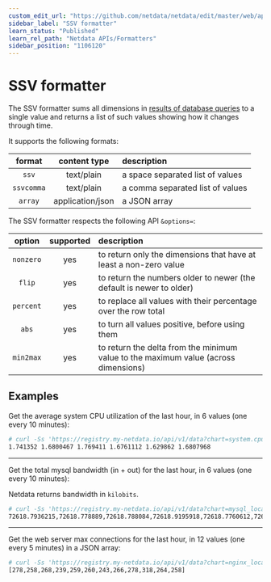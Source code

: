 ```yaml
---
custom_edit_url: "https://github.com/netdata/netdata/edit/master/web/api/formatters/ssv/README.md"
sidebar_label: "SSV formatter"
learn_status: "Published"
learn_rel_path: "Netdata APIs/Formatters"
sidebar_position: "1106120"
---
```



# SSV formatter

The SSV formatter sums all dimensions in [results of database queries](/docs/netdata-apis/queries)
to a single value and returns a list of such values showing how it changes through time.

It supports the following formats:

| format     | content type     | description                      |
|:----:|:----------:|:----------|
| `ssv`      | text/plain       | a space separated list of values |
| `ssvcomma` | text/plain       | a comma separated list of values |
| `array`    | application/json | a JSON array                     |

The SSV formatter respects the following API `&options=`:

| option    | supported | description                                                                         |
| :----:|:-------:|:----------|
| `nonzero` | yes       | to return only the dimensions that have at least a non-zero value                   |
| `flip`    | yes       | to return the numbers older to newer (the default is newer to older)                |
| `percent` | yes       | to replace all values with their percentage over the row total                      |
| `abs`     | yes       | to turn all values positive, before using them                                      |
| `min2max` | yes       | to return the delta from the minimum value to the maximum value (across dimensions) |

## Examples

Get the average system CPU utilization of the last hour, in 6 values (one every 10 minutes):

```bash
# curl -Ss 'https://registry.my-netdata.io/api/v1/data?chart=system.cpu&format=ssv&after=-3600&points=6&group=average'
1.741352 1.6800467 1.769411 1.6761112 1.629862 1.6807968
```

---

Get the total mysql bandwidth (in + out) for the last hour, in 6 values (one every 10 minutes):

Netdata returns bandwidth in `kilobits`.

```bash
# curl -Ss 'https://registry.my-netdata.io/api/v1/data?chart=mysql_local.net&format=ssvcomma&after=-3600&points=6&group=sum&options=abs'
72618.7936215,72618.778889,72618.788084,72618.9195918,72618.7760612,72618.6712421
```

---

Get the web server max connections for the last hour, in 12 values (one every 5 minutes)
in a JSON array:

```bash
# curl -Ss 'https://registry.my-netdata.io/api/v1/data?chart=nginx_local.connections&format=array&after=-3600&points=12&group=max'
[278,258,268,239,259,260,243,266,278,318,264,258]
```


